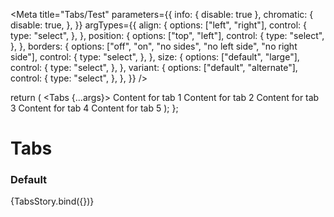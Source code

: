 

<Meta
  title="Tabs/Test"
  parameters={{
    info: { disable: true },
    chromatic: {
      disable: true,
    },
  }}
  argTypes={{
    align: {
      options: ["left", "right"],
      control: {
        type: "select",
      },
    },
    position: {
      options: ["top", "left"],
      control: {
        type: "select",
      },
    },
    borders: {
      options: ["off", "on", "no sides", "no left side", "no right side"],
      control: {
        type: "select",
      },
    },
    size: {
      options: ["default", "large"],
      control: {
        type: "select",
      },
    },
    variant: {
      options: ["default", "alternate"],
      control: {
        type: "select",
      },
    },
  }}
/>

  return (
    <Tabs {...args}>
      <Tab
        errorMessage="error"
        warningMessage="warning"
        infoMessage="info"
        tabId="tab-1"
        title="Tab 1"
        key="tab-1"
      >
        Content for tab 1
      </Tab>
      <Tab
        errorMessage="error"
        warningMessage="warning"
        infoMessage="info"
        tabId="tab-2"
        title="Tab 2"
        key="tab-2"
      >
        Content for tab 2
      </Tab>
      <Tab
        errorMessage="error"
        warningMessage="warning"
        infoMessage="info"
        tabId="tab-3"
        title="Tab 3"
        key="tab-3"
      >
        Content for tab 3
      </Tab>
      <Tab
        errorMessage="error"
        warningMessage="warning"
        infoMessage="info"
        tabId="tab-4"
        title="Tab 4"
        key="tab-4"
      >
        Content for tab 4
      </Tab>
      <Tab
        errorMessage="error"
        warningMessage="warning"
        infoMessage="info"
        tabId="tab-5"
        title="Tab 5"
        key="tab-5"
      >
        Content for tab 5
      </Tab>
      <Tab
        errorMessage="error"
        warningMessage="warning"
        infoMessage="info"
        tabId="tab-6"
        title="Tab 6"
        key="tab-6"
        href="https://carbon.sage.com/"
      />
    </Tabs>
  );
};

# Tabs

### Default

<Canvas>
  <Story
    name="default"
    args={{
      headerWidth: "",
      align: "left",
      position: "top",
      borders: "off",
      size: "default",
      variant: "default",
    }}
  >
    {TabsStory.bind({})}
  </Story>
</Canvas>
